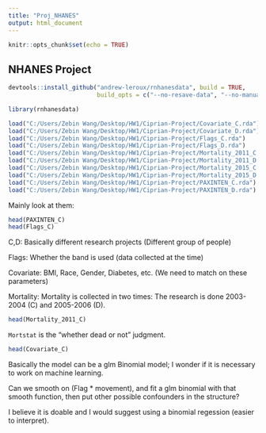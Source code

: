 ```yaml
---
title: "Proj_NHANES"
output: html_document
---
```


```r
knitr::opts_chunk$set(echo = TRUE)
```

## NHANES Project

```r
devtools::install_github("andrew-leroux/rnhanesdata", build = TRUE, 
                         build_opts = c("--no-resave-data", "--no-manual"), force = TRUE)

library(rnhanesdata)
```


```r
load("C:/Users/Zebin Wang/Desktop/HW1/Ciprian-Project/Covariate_C.rda")
load("C:/Users/Zebin Wang/Desktop/HW1/Ciprian-Project/Covariate_D.rda")
load("C:/Users/Zebin Wang/Desktop/HW1/Ciprian-Project/Flags_C.rda")
load("C:/Users/Zebin Wang/Desktop/HW1/Ciprian-Project/Flags_D.rda")
load("C:/Users/Zebin Wang/Desktop/HW1/Ciprian-Project/Mortality_2011_C.rda")
load("C:/Users/Zebin Wang/Desktop/HW1/Ciprian-Project/Mortality_2011_D.rda")
load("C:/Users/Zebin Wang/Desktop/HW1/Ciprian-Project/Mortality_2015_C.rda")
load("C:/Users/Zebin Wang/Desktop/HW1/Ciprian-Project/Mortality_2015_D.rda")
load("C:/Users/Zebin Wang/Desktop/HW1/Ciprian-Project/PAXINTEN_C.rda")
load("C:/Users/Zebin Wang/Desktop/HW1/Ciprian-Project/PAXINTEN_D.rda")
```
Mainly look at them:

```r
head(PAXINTEN_C)
head(Flags_C)
```

C,D: Basically different research projects (Different group of people)

Flags: Whether the band is used (data collected at the time)

Covariate: BMI, Race, Gender, Diabetes, etc. (We need to match on these parameters)

Mortality: Mortality is collected in two times: The research is done 2003-2004 (C) and 2005-2006 (D).

```r
head(Mortality_2011_C)
```

`Mortstat` is the "whether dead or not" judgment.

```r
head(Covariate_C)
```

Basically the model can be a glm Binomial model; I wonder if it is necessary to work on machine learning.

Can we smooth on (Flag * movement), and fit a glm binomial with that smooth function, then put other possible confounders in the structure?

I believe it is doable and I would suggest using a binomial regession (easier to interpret).

